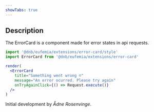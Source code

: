 ```yaml
---
showTabs: true
---
```


## Description

The ErrorCard is a component made for error states in api requests.

```jsx
import '@dnb/eufemia/extensions/error-card/style'
import ErrorCard from '@dnb/eufemia/extensions/error-card'

render(
  <ErrorCard
    title="Something went wrong ☹️"
    message="An error ocurred. Please try again"
    onTryAgainClick={() => Request.execute()}
  />
)
```

Initial development by _Ådne Rosenvinge_.
